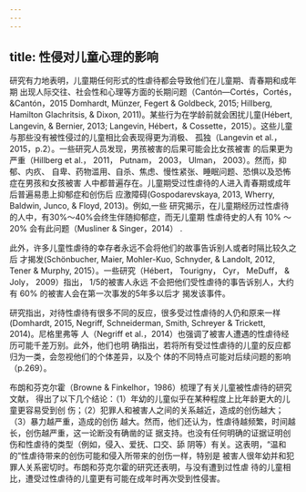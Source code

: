 ```yaml
---
---
---
```

title: 性侵对儿童心理的影响
---



研究有力地表明，儿童期任何形式的性虐待都会导致他们在儿童期、青春期和成年期 出现人际交往、社会性和心理等方面的长期问题（Cantón—Cortés，Cortés，&Cantón，2015 Domhardt, Münzer, Fegert & Goldbeck, 2015; Hillberg, Hamilton Glachritsis, & Dixon, 2011)。某些行为在学龄前就会困扰儿童(Hébert, Langevin, & Bernier, 2013; Langevin, Hébert，& Cossette，2015）。这些儿童与那些没有被性侵过的儿童相比会表现得更为消极、 孤独（Langevin et al.，2015，p.2）。一些研究人员发现，男孩被害的后果可能会比女孩被害 的后果更为严重（Hillberg et al.， 2011， Putnam， 2003， Ulman， 2003）。然而，抑郁、内疚、 自卑、药物滥用、自杀、焦虑、慢性紧张、睡眠问题、恐惧以及恐怖症在男孩和女孩被害 人中都普遍存在。儿童期受过性虐待的人进入青春期或成年后普遍易患上抑郁症和创伤后 应激障碍(Gospodarevskaya, 2013, Wherry, Baldwin, Junco, & Floyd, 2013)。例如,一些 研究揭示，在儿童期经历过性虐待的人中，有30%～40%会终生伴随抑郁症，而无儿童期 性虐待史的人有 10% ～20% 会有此问题（Musliner & Singer，2014） .

此外，许多儿童性虐待的幸存者永远不会将他们的故事告诉别人或者时隔比较久之后 才揭发(Schönbucher, Maier, Mohler-Kuo, Schnyder, & Landolt, 2012, Tener & Murphy, 2015）。一些研究（Hébert， Tourigny， Cyr， MeDuff， & Joly， 2009）指出， 1/5的被害人永远 不会把他们受性虐待的事告诉别人，大约有 60% 的被害人会在第一次事发的5年多以后才 揭发该事件。

研究指出，对待性虐待有很多不同的反应，很多受过性虐待的人仍和原来一样 (Domhardt, 2015, Negriff, Schneiderman, Smith, Schreyer & Trickett, 2014)。尼格里弗等 人（Negriff et al.，2014）也强调了被害人遭遇的性虐待经历可能千差万别。此外，他们也明 确指出，若将所有受过性虐待的儿童的反应都归为一类，会忽视他们的个体差异，以及个 体的不同特点可能对后续问题的影响（p.269）。

布朗和芬克尔霍（Browne & Finkelhor，1986）梳理了有关儿童被性虐待的研究文献， 得出了以下几个结论：（1）年幼的儿童似乎在某种程度上比年龄更大的儿童更容易受到创 伤；（2）犯罪人和被害人之间的关系越近，造成的创伤越大；（3）暴力越严重，造成的创伤 越大。然而，他们还认为，性虐待越频繁，时间越长，创伤越严重，这一论断没有确凿的证 据支持。也没有任何明确的证据证明创伤和性虐待的类型（例如，侵入、爱抚、口交、舔 阴等）有关。这表明，“温和的”性虐待带来的创伤可能和侵入所带来的创伤一样，特别是 被害人很年幼并和犯罪人关系密切时。布朗和芬克尔霍的研究还表明，与没有遭到过性虐 待的儿童相比，遭受过性虐待的儿童更有可能在成年时再次受到性侵害。